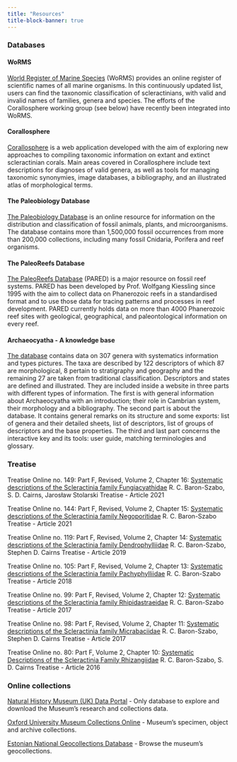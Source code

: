 ```yaml
---
title: "Resources"
title-block-banner: true
---
```


### Databases

#### WoRMS

[World Register of Marine Species](https://www.marinespecies.org/index.php) (WoRMS) provides an online register of scientific names of all marine organisms. In this continuously updated list, users can find the taxonomic classification of scleractinians, with valid and invalid names of families, genera and species. The efforts of the Corallosphere working group (see below) have recently been integrated into WoRMS.

#### Corallosphere

[Corallosphere](http://www.corallosphere.org) is a web application developed with the aim of exploring new approaches to compiling taxonomic information on extant and extinct scleractinian corals. Main areas covered in Corallosphere include text descriptions for diagnoses of valid genera, as well as tools for managing taxonomic synonymies, image databases, a bibliography, and an illustrated atlas of morphological terms.

#### The Paleobiology Database

[The Paleobiology Database](https://paleobiodb.org/#/) is an online resource for information on the distribution and classification of fossil animals, plants, and microorganisms. The database contains more than 1,500,000 fossil occurrences from more than 200,000 collections, including many fossil Cnidaria, Porifera and reef organisms.

#### The PaleoReefs Database

[The PaleoReefs Database](https://www.paleo-reefs.pal.uni-erlangen.de) (PARED) is a major resource on fossil reef systems. PARED has been developed by Prof. Wolfgang Kiessling since 1995 with the aim to collect data on Phanerozoic reefs in a standardised format and to use those data for tracing patterns and processes in reef development. PARED currently holds data on more than 4000 Phanerozoic reef sites with geological, geographical, and paleontological information on every reef.

#### Archaeocyatha - A knowledge base

[The database](http://archaeocyatha.infosyslab.fr) contains data on 307 genera with systematics information and types pictures. The taxa are described by 122 descriptors of which 87 are morphological, 8 pertain to stratigraphy and geography and the remaining 27 are taken from traditional classification. Descriptors and states are defined and illustrated. They are included inside a website in three parts with different types of information. The first is with general information about Archaeocyatha with an introduction; their role in Cambrian system, their morphology and a bibliography. The second part is about the database. It contains general remarks on its structure and some exports: list of genera and their detailed sheets, list of descriptors, list of groups of descriptors and the base properties. The third and last part concerns the interactive key and its tools: user guide, matching terminologies and glossary.

### Treatise

Treatise Online no. 149: Part F, Revised, Volume 2, Chapter 16: [Systematic descriptions of the Scleractinia family Fungiacyathidae](https://doi.org/10.17161/to.vi.15389)	R. C. Baron-Szabo, S. D. Cairns, Jarosław Stolarski	Treatise - Article	2021

Treatise Online no. 144: Part F, Revised, Volume 2, Chapter 15: [Systematic descriptions of the Scleractinia family Negoporitidae](https://doi.org/10.17161/to.vi.15112)	R. C. Baron-Szabo	Treatise - Article	2021

Treatise Online no. 119: Part F, Revised, Volume 2, Chapter 14: [Systematic descriptions of the Scleractinia family Dendrophylliidae](https://doi.org/10.17161/to.v0i0.9825)	R. C. Baron-Szabo, Stephen D. Cairns	Treatise - Article	2019

Treatise Online no. 105: Part F, Revised, Volume 2, Chapter 13: [Systematic descriptions of the Scleractinia family Pachyphylliidae](https://doi.org/10.17161/to.v0i0.7551)	R. C. Baron-Szabo	Treatise - Article	2018

Treatise Online no. 99: Part F, Revised, Volume 2, Chapter 12: [Systematic descriptions of the Scleractinia family Rhipidastraeidae](https://doi.org/10.17161/to.v0i0.6672)	R. C. Baron-Szabo	Treatise - Article	2017

Treatise Online no. 98: Part F, Revised, Volume 2, Chapter 11: [Systematic descriptions of the Scleractinia family Micrabaciidae](https://doi.org/10.17161/to.v0i0.6671)	R. C. Baron-Szabo, Stephen D. Cairns	Treatise - Article	2017

Treatise Online no. 80: Part F, Volume 2, Chapter 10: [Systematic Descriptions of the Scleractinia Family Rhizangiidae](https://doi.org/10.17161/to.v0i0.6462) R. C. Baron-Szabo, S. D. Cairns	Treatise - Article	2016

### Online collections

[Natural History Museum (UK) Data Portal](https://data.nhm.ac.uk/) - Only database to explore and download the Museum’s research and collections data.

[Oxford University Museum Collections Online](https://oumnh.ox.ac.uk/collections-online#/search) - Museum’s specimen, object and archive collections.

[Estonian National Geocollections Database](https://geoloogia.info/search) - Browse the museum's geocollections.
